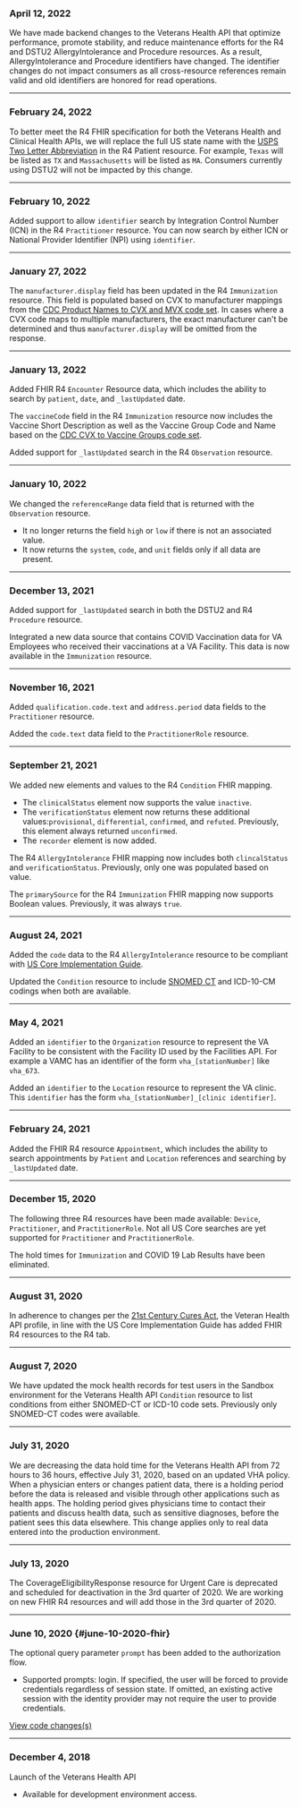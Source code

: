 ### April 12, 2022
We have made backend changes to the Veterans Health API that optimize performance, promote stability, and reduce maintenance efforts for the R4 and DSTU2 AllergyIntolerance and Procedure resources. As a result, AllergyIntolerance and Procedure identifiers have changed. The identifier changes do not impact consumers as all cross-resource references remain valid and old identifiers are honored for read operations. 

---
### February 24, 2022
To better meet the R4 FHIR specification for both the Veterans Health and Clinical Health APIs, we will replace the full US state name with the [USPS Two Letter Abbreviation](http://www.hl7.org/fhir/us/core/ValueSet-us-core-usps-state.html) in the R4 Patient resource. For example, `Texas` will be listed as `TX` and `Massachusetts` will be listed as `MA`. Consumers currently using DSTU2 will not be impacted by this change.

---
### February 10, 2022
Added support to allow `identifier` search by Integration Control Number (ICN) in the R4 `Practitioner` resource.  You can now search by either ICN or National Provider Identifier (NPI) using `identifier`.

---
### January 27, 2022
The `manufacturer.display` field has been updated in the R4 `Immunization` resource. This field is populated based on CVX to manufacturer mappings from the [CDC Product Names to CVX and MVX code set](https://www2a.cdc.gov/vaccines/iis/iisstandards/vaccines.asp?rpt=tradename). In cases where a CVX code maps to multiple manufacturers, the exact manufacturer can't be determined and thus `manufacturer.display` will be omitted from the response.

---
### January 13, 2022
Added FHIR R4 `Encounter` Resource data, which includes the ability to search by `patient`, `date`, and `_lastUpdated` date.

The `vaccineCode` field in the R4 `Immunization` resource now includes the Vaccine Short Description as well as the Vaccine Group Code and Name based on the [CDC CVX to Vaccine Groups code set](https://www2a.cdc.gov/vaccines/iis/iisstandards/vaccines.asp?rpt=vg).

Added support for `_lastUpdated` search in the R4 `Observation` resource.

---
### January 10, 2022
We changed the `referenceRange` data field that is returned with the `Observation` resource.
 - It no longer returns the field `high` or `low` if there is not an associated value.
 - It now returns the `system`, `code`, and `unit` fields only if all data are present.   

---
### December 13, 2021
Added support for `_lastUpdated` search in both the DSTU2 and R4 `Procedure` resource.

Integrated a new data source that contains COVID Vaccination data for VA Employees who received their vaccinations at a VA Facility.  This data is now available in the `Immunization` resource.  

---
### November 16, 2021
Added `qualification.code.text` and `address.period` data fields to the `Practitioner` resource.

Added the `code.text` data field to the `PractitionerRole` resource.  

---
### September 21, 2021
We added new elements and values to the R4 `Condition` FHIR mapping. 
  -  The `clinicalStatus` element now supports the value `inactive`.
  -  The `verificationStatus` element now returns these additional values:`provisional`, `differential`, `confirmed`, and `refuted`. Previously, this element always returned  `unconfirmed`.
  -  The `recorder` element is now added.

The R4 `AllergyIntolerance` FHIR mapping now includes both `clincalStatus` and `verificationStatus`.  Previously, only one was populated based on value. 

The `primarySource` for the R4 `Immunization` FHIR mapping now supports Boolean values. Previously, it was always `true`.

---
### August 24, 2021
Added the `code` data to the R4 `AllergyIntolerance` resource to be compliant with [US Core Implementation Guide](http://hl7.org/fhir/us/core/StructureDefinition-us-core-allergyintolerance.html).

Updated the `Condition` resource to include [SNOMED CT](http://snomed.info/sct) and ICD-10-CM codings when both are available.

---
### May 4, 2021
Added an `identifier` to the `Organization` resource to represent the VA Facility to be consistent with the Facility ID used by the Facilities API. For example a VAMC has an identifier of the form `vha_[stationNumber]` like `vha_673`.

Added an `identifier` to the `Location` resource to represent the VA clinic. This `identifier` has the form `vha_[stationNumber]_[clinic identifier]`.

---
### February 24, 2021
Added the FHIR R4 resource `Appointment`, which includes the ability to search appointments by `Patient` and `Location` references and searching by `_lastUpdated` date.

---
### December 15, 2020
The following three R4 resources have been made available: `Device`, `Practitioner`, and `PractitionerRole`. Not all US Core searches are yet supported for `Practitioner` and `PractitionerRole`.

The hold times for `Immunization` and COVID 19 Lab Results have been eliminated.

---
### August 31, 2020
In adherence to changes per the [21st Century Cures Act](https://www.federalregister.gov/documents/2020/05/01/2020-07419/21st-century-cures-act-interoperability-information-blocking-and-the-onc-health-it-certification#h-13), the Veteran Health API profile, in line with the US Core Implementation Guide has added FHIR R4 resources to the R4 tab. 

---
### August 7, 2020

We have updated the mock health records for test users in the Sandbox environment for the Veterans Health API `Condition` resource to list conditions from either SNOMED-CT or ICD-10 code sets.  Previously only SNOMED-CT codes were available.

---

### July 31, 2020
We are decreasing the data hold time for the Veterans Health API from 72 hours to 36 hours, effective July 31, 2020, based on an updated VHA policy.  When a physician enters or changes patient data, there is a holding period before the data is released and visible through other applications such as health apps. The holding period gives physicians time to contact their patients and discuss health data, such as sensitive diagnoses, before the patient sees this data elsewhere. This change applies only to real data entered into the production environment.

---

### July 13, 2020
The CoverageEligibilityResponse resource for Urgent Care is deprecated and scheduled for deactivation in the 3rd quarter of 2020.
We are working on new FHIR R4 resources and will add those in the 3rd quarter of 2020.

---

### June 10, 2020 {#june-10-2020-fhir}
The optional query parameter `prompt` has been added to the authorization flow.
- Supported prompts: login. If specified, the user will be forced to provide credentials regardless of session state. If omitted, an existing active session with the identity provider may not require the user to provide credentials.

[View code changes(s)](https://github.com/department-of-veterans-affairs/vets-saml-proxy/pull/111)

---

### December 4, 2018
Launch of the Veterans Health API
- Available for development environment access.
